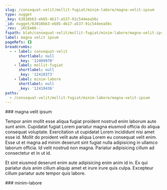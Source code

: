 ```yaml
---
slug: /consequat-velit/mollit-fugiat/minim-labore/magna-velit-ipsum
type: nugget
_key: 63010bb3-eb85-4b17-a537-91c544eea56c
_id: nugget/63010bb3-eb85-4b17-a537-91c544eea56c
_rev: _iKCEm66--_
fspath: blah/consequat-velit/mollit-fugiat/minim-labore/magna-velit-ipsum.md
label: magna velit ipsum
pageRefs: {}
breadcrumbs:
  - - label: consequat-velit
      shortlabel: null
      _key: '12409970'
    - label: mollit-fugiat
      shortlabel: null
      _key: '12410373'
    - label: minim-labore
      shortlabel: null
      _key: '12410436'
paths:
  - /consequat-velit/mollit-fugiat/minim-labore/magna-velit-ipsum
---
```


<NuggetArea>
<Nugget slug="/consequat-velit/mollit-fugiat/minim-labore/magna-velit-ipsum" type="nugget" _key="63010bb3-eb85-4b17-a537-91c544eea56c" _id="nugget/63010bb3-eb85-4b17-a537-91c544eea56c" _rev="_iKCEm66--_" fspath="blah/consequat-velit/mollit-fugiat/minim-labore/magna-velit-ipsum.md" label="magna velit ipsum" paths="/consequat-velit/mollit-fugiat/minim-labore/magna-velit-ipsum">
<NuggetBody>
### magna velit ipsum

Tempor anim mollit esse aliqua fugiat proident nostrud enim laborum aute sunt anim. Cupidatat fugiat Lorem pariatur magna eiusmod officia do aliqua consequat voluptate. Exercitation ut cupidatat Lorem incididunt nisi amet esse id. Mollit do proident velit aute aliqua Lorem eu consequat velit enim. Esse ut et magna ad minim deserunt sint fugiat nulla adipisicing in ullamco laborum officia. Id velit nostrud non magna. Pariatur adipisicing cillum ad consectetur et in ut id.

Et sint eiusmod deserunt enim aute adipisicing enim anim id in. Ex qui pariatur duis anim cillum aliquip amet et irure irure quis culpa. Excepteur cillum pariatur aute tempor quis labore.

</NuggetBody>
<Breadcrumbs>
<Crumbs>
<Crumb _key="12409970" label="consequat-velit" /><Crumb _key="12410373" label="mollit-fugiat" /><Crumb _key="12410436" label="minim-labore" />
</Crumbs>
</Breadcrumbs>
</Nugget>

<NuggetsInbound>
</NuggetsInbound>
<NuggetsOutbound>
</NuggetsOutbound>
</NuggetArea>
<PassagesInbound>
<Passage direction="inbound" type="passage" _key="12410436" _id="passage/12410436" _rev="_iKCEm62--B" label="minim-labore" passage="minim-labore" fspath="blah/consequat-velit/mollit-fugiat/minim-labore" paths="/consequat-velit/mollit-fugiat/minim-labore" slug="/consequat-velit/mollit-fugiat/minim-labore">
<NuggetBody>
### minim-labore

</NuggetBody>
<Breadcrumbs>
<Crumbs>
<Crumb _key="12409970" label="consequat-velit" /><Crumb _key="12410373" label="mollit-fugiat" />
</Crumbs>
</Breadcrumbs>
</Passage>

</PassagesInbound>
<PassagesOutbound>
</PassagesOutbound>